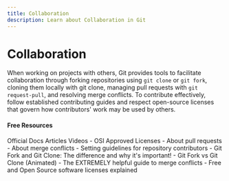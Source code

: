 ```yaml
---
title: Collaboration
description: Learn about Collaboration in Git
---
```


# Collaboration

When working on projects with others, Git provides tools to facilitate collaboration through forking repositories using `git clone` or `git fork`, cloning them locally with git clone, managing pull requests with `git request-pull`, and resolving merge conflicts. To contribute effectively, follow established contributing guides and respect open-source licenses that govern how contributors' work may be used by others.



#### Free Resources

<Tabs defaultValue="official">
<TabsList>
<TabsTrigger value="official">Official Docs</TabsTrigger>
<TabsTrigger value="article">Articles</TabsTrigger>
<TabsTrigger value="video">Videos</TabsTrigger>
</TabsList>

<TabsContent value="official">
- <Link href="https://opensource.org/licenses">OSI Approved Licenses</Link>
- <Link href="https://docs.github.com/en/pull-requests/collaborating-with-pull-requests/proposing-changes-to-your-work-with-pull-requests/about-pull-requests">About pull requests</Link>
- <Link href="https://docs.github.com/en/pull-requests/collaborating-with-pull-requests/addressing-merge-conflicts/about-merge-conflicts">About merge conflicts</Link>
- <Link href="https://docs.github.com/en/communities/setting-up-your-project-for-healthy-contributions/setting-guidelines-for-repository-contributors">Setting guidelines for repository contributors</Link>
</TabsContent>
<TabsContent value="article">
- <Link href="https://dev.to/danielasaboro/git-fork-and-clone-whats-the-difference-190c">Git Fork and Git Clone: The difference and why it's important!</Link>
</TabsContent>
<TabsContent value="video">
- <Link href="https://www.youtube.com/watch?v=rxh6MhK6Tbs">Git Fork vs Git Clone (Animated)</Link>
- <Link href="https://www.youtube.com/watch?v=HosPml1qkrg">The EXTREMELY helpful guide to merge conflicts</Link>
- <Link href="https://www.youtube.com/watch?v=UMIG4KnM8xw">Free and Open Source software licenses explained</Link>
</TabsContent>
</Tabs>
